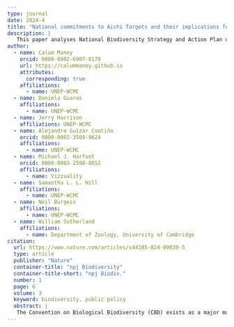 ```yaml
---
type: journal
date: 2024-4
title: "National commitments to Aichi Targets and their implications for monitoring the Kunming-Montreal Global Biodiversity Framework"
description: | 
   This paper analyses National Biodiversity Strategy and Action Plan documents from 2010-2020 in comparison to 6th National Reports to the Convention on Biological Diversity, to examine the trajectories of comitmetns made to nature.
author:
  - name: Calum Maney
    orcid: 0000-0002-6907-8178
    url: https://calummaney.github.io
    attributes:
      corresponding: true
    affiliations:
      - name: UNEP-WCMC
  - name: Daniela Guaras
    affiliations:
      - name: UNEP-WCMC
  - name: Jerry Harrison
    affiliations: UNEP-WCMC
  - name: Alejandro Guizar Coutiño
    orcid: 0000-0002-3509-9624
    affiliations: 
      - name: UNEP-WCMC
  - name: Michael J. Harfoot
    orcid: 0000-0003-2598-8652
    affiliations: 
      - name: Vizzuality
  - name: Samantha L. L. Hill
    affiliations:
      - name: UNEP-WCMC
  - name: Neil Burgess
    affiliations: 
      - name: UNEP-WCMC
  - name: William Sutherland
    affiliations:
      - name: Department of Zoology, University of Cambridge
citation:
  url: https://www.nature.com/articles/s44185-024-00039-5
  type: article
  publisher: "Nature"
  container-title: "npj Biodiversity"
  container-title-short: "npj Biodiv."
  number: 1
  page: 6
  volume: 3
  keyword: biodiversity, public policy
  abstract: |      
   The Convention on Biological Biodiversity (CBD) exists as a major multilateral environmental agreement to safeguard biodiversity and “live in harmony with nature”. To deliver it, strategies and frameworks are set out in regular agreements that are then implemented at the national scale. However, we are not on track to achieve overall goals, and frameworks so far have not been successful. This could be due to unambitious targets, low follow-through on commitments, or desired outcomes for nature not being achieved when action is taken. Here, we focus on national planning and reporting documents from a set of 30% of Parties to the CBD. We found that nearly half of the commitments mentioned in national planning documents did not appear in the Sixth National Reports and that further losses emerged due to measures reported as incomplete or ineffective. There were differences between commitments to each of the Aichi Targets, with more losses in high-profile and “institutionally challenging” Targets. Commitments from Parties in different Human Development Index categories had different outcomes among Targets, and Parties self-identifying as “megadiverse countries” had overall higher rates of reported success. Our results are important for informing the monitoring of commitment implementation in the Kunming-Montreal “global biodiversity package”.
---
```

